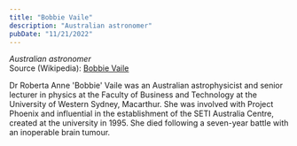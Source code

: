 ```yaml
---
title: "Bobbie Vaile"
description: "Australian astronomer"
pubDate: "11/21/2022"
---
```


*Australian astronomer*  
Source (Wikipedia): [Bobbie Vaile][1]

Dr Roberta Anne 'Bobbie' Vaile was an Australian astrophysicist and senior lecturer in physics at the Faculty of Business and Technology at the University of Western Sydney, Macarthur. She was involved with Project Phoenix and influential in the establishment of the SETI Australia Centre, created at the university in 1995. She died following a seven-year battle with an inoperable brain tumour.

[1]: https://en.wikipedia.org/wiki/Bobbie_Vaile
